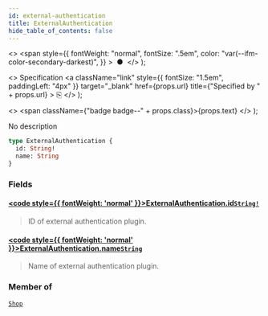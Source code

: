 ```yaml
---
id: external-authentication
title: ExternalAuthentication
hide_table_of_contents: false
---
```


  <>
    <span
      style={{
        fontWeight: "normal",
        fontSize: ".5em",
        color: "var(--ifm-color-secondary-darkest)",
      }}
    >
      &nbsp;●&nbsp;
    </span>
  </>
);

  <>
    Specification
    <a
      className="link"
      style={{ fontSize: "1.5em", paddingLeft: "4px" }}
      target="\_blank"
      href={props.url}
      title={"Specified by " + props.url}
    >
      ⎘
    </a>
  </>
);

  <>
    <span className={"badge badge--" + props.class}>{props.text}</span>
  </>
);

No description

```graphql
type ExternalAuthentication {
  id: String!
  name: String
}
```

### Fields

#### [<code style={{ fontWeight: 'normal' }}>ExternalAuthentication.<b>id</b></code>](#)<Bullet />[`String!`](../../api-reference/scalars/string) <Badge class="secondary" text="non-null"/> <Badge class="secondary" text="scalar"/>

> ID of external authentication plugin.

#### [<code style={{ fontWeight: 'normal' }}>ExternalAuthentication.<b>name</b></code>](#)<Bullet />[`String`](../../api-reference/scalars/string) <Badge class="secondary" text="scalar"/>

> Name of external authentication plugin.

### Member of

[`Shop`](../../api-reference/objects/shop) <Badge class="secondary" text="object"/>

